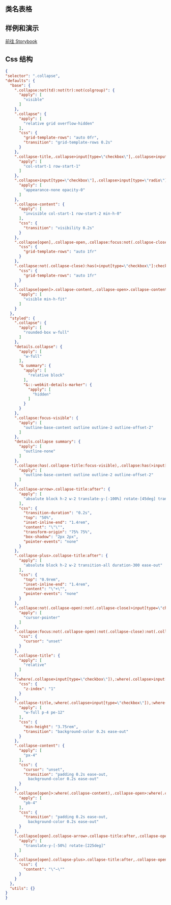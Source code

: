 
## 类名表格

<CssTable name="collapse" />

## 样例和演示

[前往 Storybook](https://story.ui.icebreaker.top/?path=/docs/data-display-collapse--docs)

## Css 结构

```json
{
"selector": ".collapse",
"defaults": {
  "base": {
    ".collapse:not(td):not(tr):not(colgroup)": {
      "apply": [
        "visible"
      ]
    },
    ".collapse": {
      "apply": [
        "relative grid overflow-hidden"
      ],
      "css": {
        "grid-template-rows": "auto 0fr",
        "transition": "grid-template-rows 0.2s"
      }
    },
    ".collapse-title,.collapse>input[type=\"checkbox\"],.collapse>input[type=\"radio\"],.collapse-content": {
      "apply": [
        "col-start-1 row-start-1"
      ]
    },
    ".collapse>input[type=\"checkbox\"],.collapse>input[type=\"radio\"]": {
      "apply": [
        "appearance-none opacity-0"
      ]
    },
    ".collapse-content": {
      "apply": [
        "invisible col-start-1 row-start-2 min-h-0"
      ],
      "css": {
        "transition": "visibility 0.2s"
      }
    },
    ".collapse[open],.collapse-open,.collapse:focus:not(.collapse-close)": {
      "css": {
        "grid-template-rows": "auto 1fr"
      }
    },
    ".collapse:not(.collapse-close):has(>input[type=\"checkbox\"]:checked),.collapse:not(.collapse-close):has(>input[type=\"radio\"]:checked)": {
      "css": {
        "grid-template-rows": "auto 1fr"
      }
    },
    ".collapse[open]>.collapse-content,.collapse-open>.collapse-content,.collapse:focus:not(.collapse-close)>.collapse-content,.collapse:not(.collapse-close)>input[type=\"checkbox\"]:checked~.collapse-content,.collapse:not(.collapse-close)>input[type=\"radio\"]:checked~.collapse-content": {
      "apply": [
        "visible min-h-fit"
      ]
    }
  },
  "styled": {
    ".collapse": {
      "apply": [
        "rounded-box w-full"
      ]
    },
    "details.collapse": {
      "apply": [
        "w-full"
      ],
      "& summary": {
        "apply": [
          "relative block"
        ],
        "&::-webkit-details-marker": {
          "apply": [
            "hidden"
          ]
        }
      }
    },
    ".collapse:focus-visible": {
      "apply": [
        "outline-base-content outline outline-2 outline-offset-2"
      ]
    },
    "details.collapse summary": {
      "apply": [
        "outline-none"
      ]
    },
    ".collapse:has(.collapse-title:focus-visible),.collapse:has(>input[type=\"checkbox\"]:focus-visible),.collapse:has(>input[type=\"radio\"]:focus-visible)": {
      "apply": [
        "outline-base-content outline outline-2 outline-offset-2"
      ]
    },
    ".collapse-arrow>.collapse-title:after": {
      "apply": [
        "absolute block h-2 w-2 translate-y-[-100%] rotate-[45deg] transition-all ease-out"
      ],
      "css": {
        "transition-duration": "0.2s",
        "top": "50%",
        "inset-inline-end": "1.4rem",
        "content": "\"\"",
        "transform-origin": "75% 75%",
        "box-shadow": "2px 2px",
        "pointer-events": "none"
      }
    },
    ".collapse-plus>.collapse-title:after": {
      "apply": [
        "absolute block h-2 w-2 transition-all duration-300 ease-out"
      ],
      "css": {
        "top": "0.9rem",
        "inset-inline-end": "1.4rem",
        "content": "\"+\"",
        "pointer-events": "none"
      }
    },
    ".collapse:not(.collapse-open):not(.collapse-close)>input[type=\"checkbox\"],.collapse:not(.collapse-open):not(.collapse-close)>input[type=\"radio\"]:not(:checked),.collapse:not(.collapse-open):not(.collapse-close)>.collapse-title": {
      "apply": [
        "cursor-pointer"
      ]
    },
    ".collapse:focus:not(.collapse-open):not(.collapse-close):not(.collapse[open])>.collapse-title": {
      "css": {
        "cursor": "unset"
      }
    },
    ".collapse-title": {
      "apply": [
        "relative"
      ]
    },
    ":where(.collapse>input[type=\"checkbox\"]),:where(.collapse>input[type=\"radio\"])": {
      "css": {
        "z-index": "1"
      }
    },
    ".collapse-title,:where(.collapse>input[type=\"checkbox\"]),:where(.collapse>input[type=\"radio\"])": {
      "apply": [
        "w-full p-4 pe-12"
      ],
      "css": {
        "min-height": "3.75rem",
        "transition": "background-color 0.2s ease-out"
      }
    },
    ".collapse-content": {
      "apply": [
        "px-4"
      ],
      "css": {
        "cursor": "unset",
        "transition": "padding 0.2s ease-out,
          background-color 0.2s ease-out"
      }
    },
    ".collapse[open]>:where(.collapse-content),.collapse-open>:where(.collapse-content),.collapse:focus:not(.collapse-close)>:where(.collapse-content),.collapse:not(.collapse-close)>:where(input[type=\"checkbox\"]:checked~.collapse-content),.collapse:not(.collapse-close)>:where(input[type=\"radio\"]:checked~.collapse-content)": {
      "apply": [
        "pb-4"
      ],
      "css": {
        "transition": "padding 0.2s ease-out,
          background-color 0.2s ease-out"
      }
    },
    ".collapse[open].collapse-arrow>.collapse-title:after,.collapse-open.collapse-arrow>.collapse-title:after,.collapse-arrow:focus:not(.collapse-close)>.collapse-title:after,.collapse-arrow:not(.collapse-close)>input[type=\"checkbox\"]:checked~.collapse-title:after,.collapse-arrow:not(.collapse-close)>input[type=\"radio\"]:checked~.collapse-title:after": {
      "apply": [
        "translate-y-[-50%] rotate-[225deg]"
      ]
    },
    ".collapse[open].collapse-plus>.collapse-title:after,.collapse-open.collapse-plus>.collapse-title:after,.collapse-plus:focus:not(.collapse-close)>.collapse-title:after,.collapse-plus:not(.collapse-close)>input[type=\"checkbox\"]:checked~.collapse-title:after,.collapse-plus:not(.collapse-close)>input[type=\"radio\"]:checked~.collapse-title:after": {
      "css": {
        "content": "\"−\""
      }
    }
  },
  "utils": {}
}
}
```